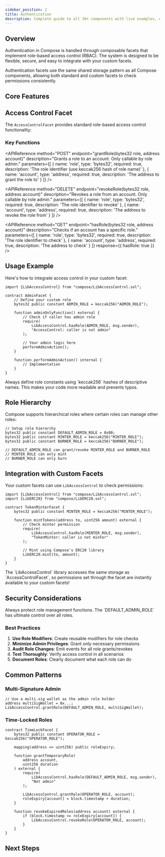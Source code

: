 ```yaml
---
sidebar_position: 2
title: Authentication
description: Complete guide to all 30+ components with live examples, detailed documentation, and usage
---
```



<DocHero
  title="Authentication"
  subtitle="Access control and permission management for your diamond contracts. Build secure systems with role-based access control."
  variant="gradient"
  height="small"
/>

## Overview

Authentication in Compose is handled through composable facets that implement role-based access control (RBAC). The system is designed to be flexible, secure, and easy to integrate with your custom facets.

<Callout type="info" title="Key Concept">
Authentication facets use the same shared storage pattern as all Compose components, allowing both standard and custom facets to check permissions consistently.
</Callout>

## Core Features

<FeatureGrid columns={3}>
  <FeatureGridItem
    icon="👥"
    title="Role-Based Access"
    description="Define custom roles with specific permissions for different user types."
  />
  <FeatureGridItem
    icon="🔑"
    title="Flexible Permissions"
    description="Grant and revoke permissions dynamically without redeployment."
  />
  <FeatureGridItem
    icon="🔒"
    title="Secure by Default"
    description="Built-in checks and modifiers to prevent unauthorized access."
  />
</FeatureGrid>

## Access Control Facet

The `AccessControlFacet` provides standard role-based access control functionality:

### Key Functions

<APIReference
  method="POST"
  endpoint="grantRole(bytes32 role, address account)"
  description="Grants a role to an account. Only callable by role admin."
  parameters={[
    {
      name: 'role',
      type: 'bytes32',
      required: true,
      description: 'The role identifier (use keccak256 hash of role name)'
    },
    {
      name: 'account',
      type: 'address',
      required: true,
      description: 'The address to grant the role to'
    }
  ]}
/>

<APIReference
  method="DELETE"
  endpoint="revokeRole(bytes32 role, address account)"
  description="Revokes a role from an account. Only callable by role admin."
  parameters={[
    {
      name: 'role',
      type: 'bytes32',
      required: true,
      description: 'The role identifier to revoke'
    },
    {
      name: 'account',
      type: 'address',
      required: true,
      description: 'The address to revoke the role from'
    }
  ]}
/>

<APIReference
  method="GET"
  endpoint="hasRole(bytes32 role, address account)"
  description="Checks if an account has a specific role."
  parameters={[
    {
      name: 'role',
      type: 'bytes32',
      required: true,
      description: 'The role identifier to check'
    },
    {
      name: 'account',
      type: 'address',
      required: true,
      description: 'The address to check'
    }
  ]}
  response={{
    hasRole: true
  }}
/>

## Usage Example

Here's how to integrate access control in your custom facet:

```solidity
import {LibAccessControl} from "compose/LibAccessControl.sol";

contract AdminFacet {
    // Define your custom role
    bytes32 public constant ADMIN_ROLE = keccak256("ADMIN_ROLE");
    
    function adminOnlyFunction() external {
        // Check if caller has admin role
        require(
            LibAccessControl.hasRole(ADMIN_ROLE, msg.sender),
            "AccessControl: caller is not admin"
        );
        
        // Your admin logic here
        performAdminAction();
    }
    
    function performAdminAction() internal {
        // Implementation
    }
}
```

<Callout type="tip" title="Best Practice">
Always define role constants using `keccak256` hashes of descriptive names. This makes your code more readable and prevents typos.
</Callout>

## Role Hierarchy

Compose supports hierarchical roles where certain roles can manage other roles:

```solidity
// Setup role hierarchy
bytes32 public constant DEFAULT_ADMIN_ROLE = 0x00;
bytes32 public constant MINTER_ROLE = keccak256("MINTER_ROLE");
bytes32 public constant BURNER_ROLE = keccak256("BURNER_ROLE");

// DEFAULT_ADMIN_ROLE can grant/revoke MINTER_ROLE and BURNER_ROLE
// MINTER_ROLE can only mint
// BURNER_ROLE can only burn
```

## Integration with Custom Facets

Your custom facets can use `LibAccessControl` to check permissions:

```solidity
import {LibAccessControl} from "compose/LibAccessControl.sol";
import {LibERC20} from "compose/LibERC20.sol";

contract TokenMinterFacet {
    bytes32 public constant MINTER_ROLE = keccak256("MINTER_ROLE");
    
    function mintTokens(address to, uint256 amount) external {
        // Check minter permission
        require(
            LibAccessControl.hasRole(MINTER_ROLE, msg.sender),
            "TokenMinter: caller is not minter"
        );
        
        // Mint using Compose's ERC20 library
        LibERC20.mint(to, amount);
    }
}
```

<Callout type="success" title="Shared Storage Power">
The `LibAccessControl` library accesses the same storage as `AccessControlFacet`, so permissions set through the facet are instantly available to your custom facets!
</Callout>

## Security Considerations

<Callout type="warning" title="Important">
Always protect role management functions. The `DEFAULT_ADMIN_ROLE` has ultimate control over all roles.
</Callout>

### Best Practices

1. **Use Role Modifiers**: Create reusable modifiers for role checks
2. **Minimize Admin Privileges**: Grant only necessary permissions
3. **Audit Role Changes**: Emit events for all role grants/revokes
4. **Test Thoroughly**: Verify access control in all scenarios
5. **Document Roles**: Clearly document what each role can do

## Common Patterns

### Multi-Signature Admin

```solidity
// Use a multi-sig wallet as the admin role holder
address multiSigWallet = 0x...;
LibAccessControl.grantRole(DEFAULT_ADMIN_ROLE, multiSigWallet);
```

### Time-Locked Roles

```solidity
contract TimeLockFacet {
    bytes32 public constant OPERATOR_ROLE = keccak256("OPERATOR_ROLE");
    
    mapping(address => uint256) public roleExpiry;
    
    function grantTemporaryRole(
        address account,
        uint256 duration
    ) external {
        require(
            LibAccessControl.hasRole(DEFAULT_ADMIN_ROLE, msg.sender),
            "Not admin"
        );
        
        LibAccessControl.grantRole(OPERATOR_ROLE, account);
        roleExpiry[account] = block.timestamp + duration;
    }
    
    function revokeExpiredRoles(address account) external {
        if (block.timestamp >= roleExpiry[account]) {
            LibAccessControl.revokeRole(OPERATOR_ROLE, account);
        }
    }
}
```

## Next Steps

<FeatureGrid columns={2}>
  <FeatureGridItem
    icon="💎"
    title="Facets & Libraries"
    description="Learn how authentication integrates with the facet architecture."
    href="/docs/foundations/facets-and-libraries"
  />
  <FeatureGridItem
    icon="🛡️"
    title="Security Best Practices"
    description="Explore comprehensive security patterns for your contracts."
    href="/docs/"
  />
</FeatureGrid>

